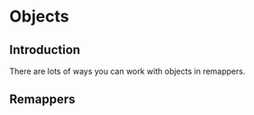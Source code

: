 
# Objects

## Introduction

There are lots of ways you can work with objects in remappers.

## Remappers

<RemapperPage remappers={objectRemappers} />

